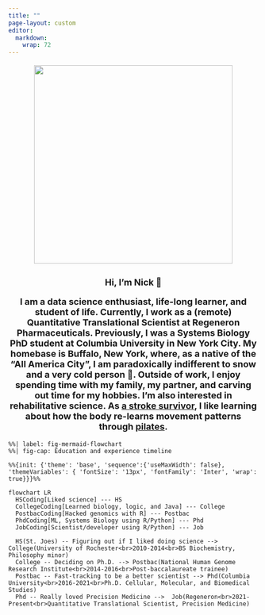 ```yaml
---
title: ""
page-layout: custom
editor: 
  markdown: 
    wrap: 72
---
```


::: {.column-screen style="text-align: center; font-size:18px"}
![](headshot.png){width="400px" max-width="100%"}

<p style="font-size:27px">

**Hi, I'm Nick 👋**

</p>

<p>**I am a data science enthusiast, life-long learner, and student of
life. Currently, I work as a (remote) Quantitative Translational
Scientist at Regeneron Pharmaceuticals. Previously, I was a Systems
Biology PhD student at Columbia University in New York City. My homebase
is Buffalo, New York, where, as a native of the "All America City", I am
paradoxically indifferent to snow and a very cold person 😬. Outside of
work, I enjoy spending time with my family, my partner, and carving out
time for my hobbies. I'm also interested in rehabilitative science. As
[a stroke
survivor](https://www.wgrz.com/article/life/wny-native-continues-recovery-from-stroke/244046774),
I like learning about how the body re-learns movement patterns through
[pilates](http://www.koppelemethod.com/).**</p>
:::
<style>
	.fig-mermaid-flowchart  {
	width: 200%;
	text-align: center;
	overflow-x: scroll;
	}
</style>
```mermaid
%%| label: fig-mermaid-flowchart
%%| fig-cap: Education and experience timeline

%%{init: {'theme': 'base', 'sequence':{'useMaxWidth': false}, 'themeVariables': { 'fontSize': '13px', 'fontFamily': 'Inter', 'wrap': true}}}%%

flowchart LR
  HSCoding[Liked science] --- HS
  CollegeCoding[Learned biology, logic, and Java] --- College
  PostbacCoding[Hacked genomics with R] --- Postbac
  PhdCoding[ML, Systems Biology using R/Python] --- Phd
  JobCoding[Scientist/developer using R/Python] --- Job

  HS(St. Joes) -- Figuring out if I liked doing science --> College(University of Rochester<br>2010-2014<br>BS Biochemistry, Philosophy minor)
  College -- Deciding on Ph.D. --> Postbac(National Human Genome Research Institute<br>2014-2016<br>Post-baccalaureate trainee)
  Postbac -- Fast-tracking to be a better scientist --> Phd(Columbia University<br>2016-2021<br>Ph.D. Cellular, Molecular, and Biomedical Studies)
  Phd -- Really loved Precision Medicine -->  Job(Regeneron<br>2021-Present<br>Quantitative Translational Scientist, Precision Medicine)
 
```

